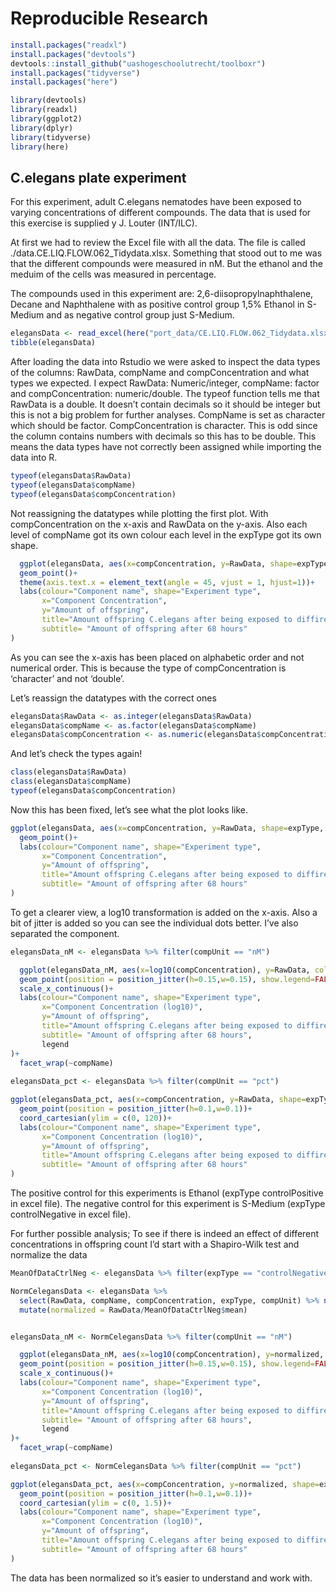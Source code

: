 # Reproducible Research

```r
install.packages("readxl")
install.packages("devtools")
devtools::install_github("uashogeschoolutrecht/toolboxr")
install.packages("tidyverse")
install.packages("here")
```

```r
library(devtools)
library(readxl)
library(ggplot2)
library(dplyr)
library(tidyverse)
library(here)
```

## C.elegans plate experiment

For this experiment, adult C.elegans nematodes have been exposed to varying concentrations of different compounds.
The data that is used for this exercise is supplied y J. Louter (INT/ILC).

At first we had to review the Excel file with all the data. The file is called ./data.CE.LIQ.FLOW.062_Tidydata.xlsx.
Something that stood out to me was that the different compounds were measured in nM. But the ethanol and the meduim of the cells was measured in percentage.

The compounds used in this experiment are: 2,6-diisopropylnaphthalene, Decane and Naphthalene with as positive control group 1,5% Ethanol in S-Medium and as negative control group just S-Medium.

```r
elegansData <- read_excel(here("port_data/CE.LIQ.FLOW.062_Tidydata.xlsx"))
tibble(elegansData)
```

After loading the data into Rstudio we were asked to inspect the data types of the columns: RawData, compName and compConcentration and what types we expected.
I expect RawData: Numeric/integer, compName: factor and compConcentration: numeric/double.
The typeof function tells me that RawData is a double. It doesn't contain decimals so it should be integer but this is not a big problem for further analyses. CompName is set as character which should be factor. CompConcentration is character. This is odd since the column contains numbers with decimals so this has to be double.
This means the data types have not correctly been assigned while importing the data into R.

```r
typeof(elegansData$RawData)
typeof(elegansData$compName)
typeof(elegansData$compConcentration)
```


Not reassigning the datatypes while plotting the first plot. With compConcentration on the x-axis and RawData on the y-axis. Also each level of compName got its own colour each level in the expType got its own shape.

```r
  ggplot(elegansData, aes(x=compConcentration, y=RawData, shape=expType, colour=compName))+
  geom_point()+
  theme(axis.text.x = element_text(angle = 45, vjust = 1, hjust=1))+
  labs(colour="Component name", shape="Experiment type",
       x="Component Concentration",
       y="Amount of offspring",
       title="Amount offspring C.elegans after being exposed to diffirent componentens",
       subtitle= "Amount of offspring after 68 hours"
)
```

As you can see the x-axis has been placed on alphabetic order and not numerical order. This is because the type of compConcentration is 'character' and not 'double'.

Let's reassign the datatypes with the correct ones
```r
elegansData$RawData <- as.integer(elegansData$RawData)
elegansData$compName <- as.factor(elegansData$compName)
elegansData$compConcentration <- as.numeric(elegansData$compConcentration)
```

And let's check the types again!
```r
class(elegansData$RawData)
class(elegansData$compName)
typeof(elegansData$compConcentration)
```

Now this has been fixed, let's see what the plot looks like.

```r
ggplot(elegansData, aes(x=compConcentration, y=RawData, shape=expType, colour=compName, label=round(compConcentration, digits = 3)))+
  geom_point()+
  labs(colour="Component name", shape="Experiment type",
       x="Component Concentration",
       y="Amount of offspring",
       title="Amount offspring C.elegans after being exposed to diffirent componentens",
       subtitle= "Amount of offspring after 68 hours"
)
```

To get a clearer view, a log10 transformation is added on the x-axis. Also a bit of jitter is added so you can see the individual dots better. I've also separated the component.

```r
elegansData_nM <- elegansData %>% filter(compUnit == "nM")

  ggplot(elegansData_nM, aes(x=log10(compConcentration), y=RawData, colour=compName))+
  geom_point(position = position_jitter(h=0.15,w=0.15), show.legend=FALSE)+
  scale_x_continuous()+
  labs(colour="Component name", shape="Experiment type",
       x="Component Concentration (log10)",
       y="Amount of offspring",
       title="Amount offspring C.elegans after being exposed to diffirent componentens",
       subtitle= "Amount of offspring after 68 hours",
       legend
)+
  facet_wrap(~compName)
  
elegansData_pct <- elegansData %>% filter(compUnit == "pct")

ggplot(elegansData_pct, aes(x=compConcentration, y=RawData, shape=expType, colour=compName))+
  geom_point(position = position_jitter(h=0.1,w=0.1))+
  coord_cartesian(ylim = c(0, 120))+
  labs(colour="Component name", shape="Experiment type",
       x="Component Concentration (log10)",
       y="Amount of offspring",
       title="Amount offspring C.elegans after being exposed to diffirent componentens",
       subtitle= "Amount of offspring after 68 hours"
)
```

The positive control for this experiments is Ethanol (expType controlPositive in excel file).
The negative control for this experiment is S-Medium (expType controlNegative in excel file).

For further possible analysis;
To see if there is indeed an effect of different concentrations in offspring count I'd start with a Shapiro-Wilk test and normalize the data

```r
MeanOfDataCtrlNeg <- elegansData %>% filter(expType == "controlNegative") %>% summarize(mean = mean(RawData, na.rm = TRUE))

NormCelegansData <- elegansData %>%
  select(RawData, compName, compConcentration, expType, compUnit) %>% na.omit() %>%
  mutate(normalized = RawData/MeanOfDataCtrlNeg$mean)


elegansData_nM <- NormCelegansData %>% filter(compUnit == "nM")

  ggplot(elegansData_nM, aes(x=log10(compConcentration), y=normalized, colour=compName))+
  geom_point(position = position_jitter(h=0.15,w=0.15), show.legend=FALSE)+
  scale_x_continuous()+
  labs(colour="Component name", shape="Experiment type",
       x="Component Concentration (log10)",
       y="Amount of offspring",
       title="Amount offspring C.elegans after being exposed to diffirent componentens",
       subtitle= "Amount of offspring after 68 hours",
       legend
)+
  facet_wrap(~compName)
  
elegansData_pct <- NormCelegansData %>% filter(compUnit == "pct")

ggplot(elegansData_pct, aes(x=compConcentration, y=normalized, shape=expType, colour=compName))+
  geom_point(position = position_jitter(h=0.1,w=0.1))+
  coord_cartesian(ylim = c(0, 1.5))+
  labs(colour="Component name", shape="Experiment type",
       x="Component Concentration (log10)",
       y="Amount of offspring",
       title="Amount offspring C.elegans after being exposed to diffirent componentens",
       subtitle= "Amount of offspring after 68 hours"
)
```
The data has been normalized so it's easier to understand and work with.